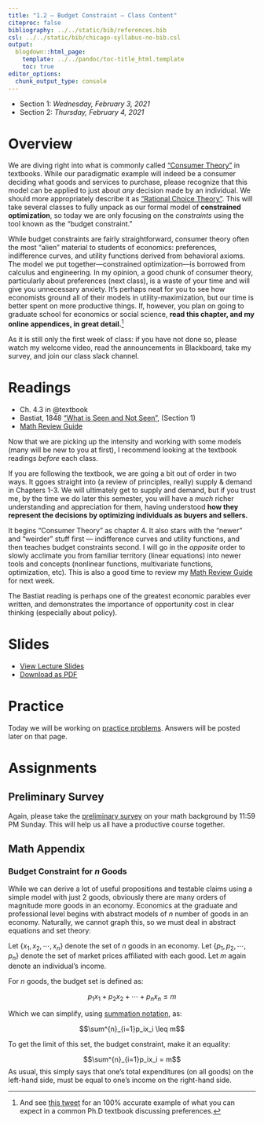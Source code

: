 ```yaml
---
title: "1.2 — Budget Constraint — Class Content"
citeproc: false
bibliography: ../../static/bib/references.bib
csl: ../../static/bib/chicago-syllabus-no-bib.csl
output:
  blogdown::html_page:
    template: ../../pandoc/toc-title_html.template
    toc: true
editor_options: 
  chunk_output_type: console
---
```


- Section 1: *Wednesday, February 3, 2021*
- Section 2: *Thursday, February 4, 2021*

# <i class="fas fa-info-circle fa-lg"></i> Overview

We are diving right into what is commonly called ["Consumer Theory"](https://en.wikipedia.org/wiki/Consumer_choice) in textbooks. While our paradigmatic example will indeed be a consumer deciding what goods and services to purchase, please recognize that this model can be applied to just about *any* decision made by an individual. We should more appropriately describe it as ["Rational Choice Theory"](https://en.wikipedia.org/wiki/Rational_choice_theory). This will take several classes to fully unpack as our formal model of **constrained optimization**, so today we are only focusing on the *constraints* using the tool known as the "budget constraint."

While budget constraints are fairly straightforward, consumer theory often the most "alien" material to students of economics: preferences, indifference curves, and utility functions derived from behavioral axioms. The model we put together—constrained optimization—is borrowed from calculus and engineering. In my opinion, a good chunk of consumer theory, particularly about preferences (next class), is a waste of your time and will give you unnecessary anxiety. It's perhaps neat for you to see how economists ground all of their models in utility-maximization, but our time is better spent on more productive things. If, however, you plan on going to graduate school for economics or social science, **read this chapter, and my online appendices, in great detail.**^[And see [this tweet](https://twitter.com/graykimbrough/status/1291017699481575424) for an 100% accurate example of what you can expect in a common Ph.D textbook discussing preferences.]

As it is still only the first week of class: if you have not done so, please watch my welcome video, read the announcements in Blackboard, take my survey, and join our class slack channel.

# <i class="fas fa-book-reader fa-lg"></i> Readings

- <i class="fas fa-book"></i> Ch. 4.3 in @textbook
- <i class="fas fa-external-link-square-alt"></i> Bastiat, 1848 [“What is Seen and Not Seen”](https://www.econlib.org/library/Bastiat/basEss.html?chapter_num=4#book-reader), (Section 1)
- [<i class="fas fa-file-pdf"></i> Math Review Guide](/files/math_review_guide.pdf) 

Now that we are picking up the intensity and working with some models (many will be new to you at first), I recommend looking at the textbook readings *before* each class.

If you are following the textbook, we are going a bit out of order in two ways. It ggoes straight into (a review of principles, really) supply & demand in Chapters 1-3. We will ultimately get to supply and demand, but if you trust me, by the time we do later this semester, you will have a *much* richer understanding and appreciation for them, having understood **how they represent the decisions by optimizing individuals as buyers and sellers.**

It begins "Consumer Theory" as chapter 4. It also stars with the "newer" and "weirder" stuff first — indifference curves and utility functions, and then teaches budget constraints second. I will go in the *opposite* order to slowly acclimate you from familiar territory (linear equations) into newer tools and concepts (nonlinear functions, multivariate functions, optimization, etc). This is also a good time to review my [Math Review Guide](/files/math_review_guide.pdf) for next week.

The Bastiat reading is perhaps one of the greatest economic parables ever written, and demonstrates the importance of opportunity cost in clear thinking (especially about policy).

# <i class="fas fa-chalkboard-teacher"></i> Slides

- [<i class="fas fa-chalkboard-teacher"></i> View Lecture Slides](/slides/1.2-slides.html)
- [<i class="fas fa-file-pdf"></i> Download as PDF](/slides/1.2-slides.pdf)

# <i class="fas fa-dumbbell"></i> Practice

Today we will be working on [practice problems](/practice/1.2-practice). Answers will be posted later on that page.

# <i class="fas fa-laptop-code"></i> Assignments

## Preliminary Survey

Again, please take the [preliminary survey](/assignment/00-preliminary-survey) on your math background by 11:59 PM Sunday. This will help us all have a productive course together.

## Math Appendix

### Budget Constraint for $n$ Goods

While we can derive a lot of useful propositions and testable claims using a simple model with just 2 goods, obviously there are many orders of magnitude more goods in an economy. Economics at the graduate and professional level begins with abstract models of $n$ number of goods in an economy. Naturally, we cannot graph this, so we must deal in abstract equations and set theory:

Let $\{x_1, x_2, \cdots, x_n\}$ denote the set of $n$ goods in an economy. Let $\{p_1,p_2, \cdots, p_n\}$ denote the set of market prices affiliated with each good. Let $m$ again denote an individual's income.

For $n$ goods, the budget set is defined as:

$$p_1x_1 + p_2x_2 + \cdots + p_n x_n \leq m$$

Which we can simplify, using [summation notation](https://metricsf20.classes.ryansafner.com/class/2.1-class/#the-summation-operator), as:

$$\sum^{n}_{i=1}p_ix_i \leq m$$

To get the limit of this set, the budget constraint, make it an equality:

$$\sum^{n}_{i=1}p_ix_i = m$$
As usual, this simply says that one's total expenditures (on all goods) on the left-hand side, must be equal to one's income on the right-hand side.